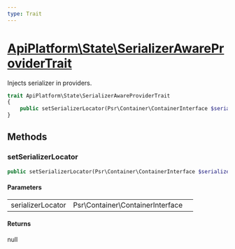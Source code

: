 ```yaml
---
type: Trait
---
```


# [ApiPlatform\State\SerializerAwareProviderTrait](/docs/reference/State/SerializerAwareProviderTrait)

Injects serializer in providers.


```php
trait ApiPlatform\State\SerializerAwareProviderTrait
{
    public setSerializerLocator(Psr\Container\ContainerInterface $serializerLocator): null
}
```
## Methods

### setSerializerLocator



```php
public setSerializerLocator(Psr\Container\ContainerInterface $serializerLocator): null
```

#### Parameters

<table><tbody>
<tr><td>serializerLocator</td><td>Psr\Container\ContainerInterface</td><td></td></tr>
</tbody>
</table>

#### Returns

null
